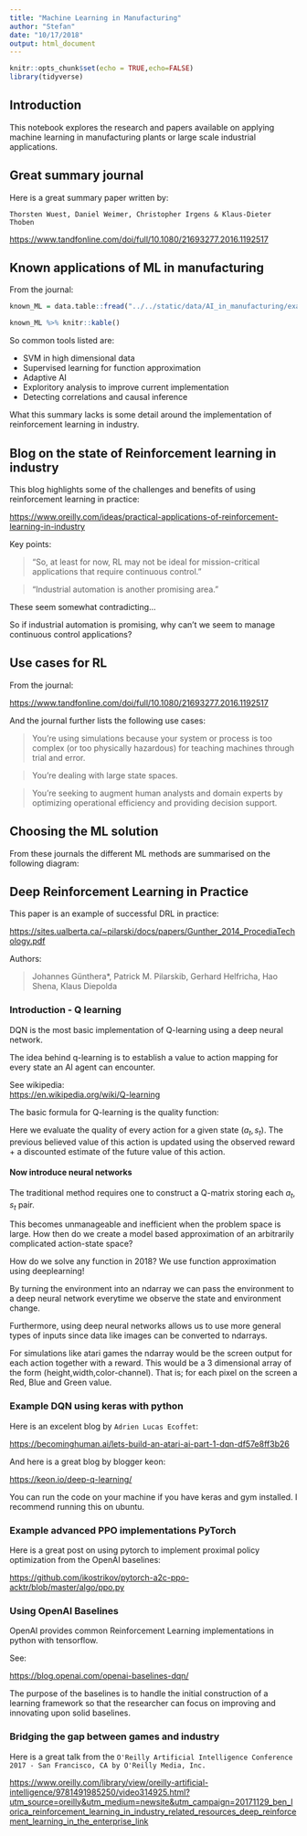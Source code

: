 ```yaml
---
title: "Machine Learning in Manufacturing"
author: "Stefan"
date: "10/17/2018"
output: html_document
---
```


```r
knitr::opts_chunk$set(echo = TRUE,echo=FALSE)
library(tidyverse)
```


## Introduction

This notebook explores the research and papers available on applying machine learning in manufacturing plants or large scale industrial applications.  

## Great summary journal

Here is a great summary paper written by:  

`Thorsten Wuest, Daniel Weimer, Christopher Irgens & Klaus-Dieter Thoben`  

<https://www.tandfonline.com/doi/full/10.1080/21693277.2016.1192517>  

## Known applications of ML in manufacturing

From the journal:  

```r
known_ML = data.table::fread("../../static/data/AI_in_manufacturing/example_ML_industry.csv")

known_ML %>% knitr::kable()
```

So common tools listed are:  

- SVM in high dimensional data  
- Supervised learning for function approximation  
- Adaptive AI  
- Exploritory analysis to improve current implementation  
- Detecting correlations and causal inference  


What this summary lacks is some detail around the implementation of reinforcement learning in industry.  

## Blog on the state of Reinforcement learning in industry

This blog highlights some of the challenges and benefits of using reinforcement learning in practice:  

<https://www.oreilly.com/ideas/practical-applications-of-reinforcement-learning-in-industry>  

Key points:  

> "So, at least for now, RL may not be ideal for mission-critical applications that require continuous control."  

> "Industrial automation is another promising area."  

These seem somewhat contradicting...  

So if industrial automation is promising, why can't we seem to manage continuous control applications?  

## Use cases for RL

From the journal:  

<https://www.tandfonline.com/doi/full/10.1080/21693277.2016.1192517>  

<!-- ![](RL_uses_manufacturing.jpg) -->

And the journal further lists the following use cases:  

> You’re using simulations because your system or process is too complex (or too physically hazardous) for teaching machines through trial and error.  

>You’re dealing with large state spaces.  

>You’re seeking to augment human analysts and domain experts by optimizing operational efficiency and providing decision support.  

## Choosing the ML solution

From these journals the different ML methods are summarised on the following diagram:  

<!-- ![](Algorithm_overview.jpeg) -->

## Deep Reinforcement Learning in Practice

This paper is an example of successful DRL in practice:  

<https://sites.ualberta.ca/~pilarski/docs/papers/Gunther_2014_ProcediaTechology.pdf>  

Authors:  

> Johannes Günthera*, Patrick M. Pilarskib, Gerhard Helfricha, Hao Shena, Klaus Diepolda  

### Introduction - Q learning

DQN is the most basic implementation of Q-learning using a deep neural network.  

The idea behind q-learning is to establish a value to action mapping for every state an AI agent can encounter.

See wikipedia:  
<https://en.wikipedia.org/wiki/Q-learning>  

The basic formula for Q-learning is the quality function:  

<!-- ![](../../static/Pictures/AI_in_manufacturing/q_learning_formula.png) -->

Here we evaluate the quality of every action for a given state ($a_t,s_t$). The previous believed value of this action is updated using the observed reward + a discounted estimate of the future value of this action.  

#### Now introduce neural networks

The traditional method requires one to construct a Q-matrix storing each $a_t,s_t$ pair.  

This becomes unmanageable and inefficient when the problem space is large. How then do we create a model based approximation of an arbitrarily complicated action-state space?  

How do we solve any function in 2018? We use function approximation using deeplearning!  

By turning the environment into an ndarray we can pass the environment to a deep neural network everytime we observe the state and environment change.  

Furthermore, using deep neural networks allows us to use more general types of inputs since data like images can be converted to ndarrays.  

For simulations like atari games the ndarray would be the screen output for each action together with a reward. This would be a 3 dimensional array of the form (height,width,color-channel). That is; for each pixel on the screen a Red, Blue and Green value.  

### Example DQN using keras with python

Here is an excelent blog by `Adrien Lucas Ecoffet`:  

<https://becominghuman.ai/lets-build-an-atari-ai-part-1-dqn-df57e8ff3b26>  

And here is a great blog by blogger keon:  

<https://keon.io/deep-q-learning/>  

You can run the code on your machine if you have keras and gym installed. I recommend running this on ubuntu.

### Example advanced PPO implementations PyTorch

Here is a great post on using pytorch to implement proximal policy optimization from the OpenAI baselines:  

<https://github.com/ikostrikov/pytorch-a2c-ppo-acktr/blob/master/algo/ppo.py>  

### Using OpenAI Baselines

OpenAI provides common Reinforcement Learning implementations in python with tensorflow.  

See:  

<https://blog.openai.com/openai-baselines-dqn/>  

The purpose of the baselines is to handle the initial construction of a learning framework so that the researcher can focus on improving and innovating upon solid baselines.  

### Bridging the gap between games and industry

Here is a great talk from the `O'Reilly Artificial Intelligence Conference 2017 - San Francisco, CA by O'Reilly Media, Inc.`  

<https://www.oreilly.com/library/view/oreilly-artificial-intelligence/9781491985250/video314925.html?utm_source=oreilly&utm_medium=newsite&utm_campaign=20171129_ben_lorica_reinforcement_learning_in_industry_related_resources_deep_reinforcement_learning_in_the_enterprise_link>  


